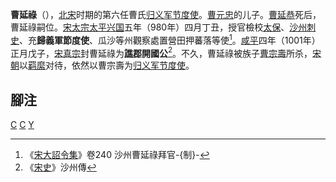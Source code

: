 '''曹延祿'''（{{bd|?||?||}}），[[北宋|北宋]]时期的第六任曹氏[[归义军|归义军]][[节度使|节度使]]。[[曹元忠|曹元忠]]的儿子。[[曹延恭|曹延恭]]死后，曹延祿嗣位。[[宋太宗|宋太宗]][[太平兴国|太平兴国]]五年（980年）四月丁丑，授官檢校[[太保|太保]]、[[沙州|沙州]][[刺史|刺史]]、充'''歸義軍節度使'''、瓜沙等州觀察處置營田押蕃落等使<ref>《[[宋大詔令集|宋大詔令集]]》卷240 沙州曹延祿拜官-{制}-</ref>。[[咸平|咸平]]四年（1001年）正月戊子，[[宋真宗|宋真宗]]封曹延祿为'''[[譙郡|譙郡]]開國公'''<ref>《[[宋史|宋史]]》沙州傳</ref>。不久，曹延祿被族子[[曹宗壽|曹宗壽]]所杀，[[宋朝|宋朝]]以[[羁縻|羁縻]]对待，依然以曹宗壽为[[归义军|归义军]][[节度使|节度使]]。

== 腳注 ==
{{reflist}}

[[Category:宋朝人|C]]
[[Category:甘肃人|C]]
[[Category:曹姓|Y]]